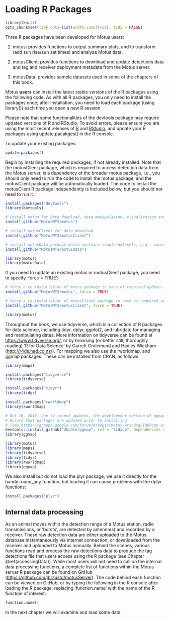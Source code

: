# Loading R Packages {#loadingPackages}
```r

library(knitr)
opts_chunk$set(tidy.opts=list(width.cutoff=50), tidy = FALSE)

```

Three R packages have been developed for Motus users:

1. motus: provides functions to output summary plots, and to transform (add sun rise/sun set times) and analyze Motus data.

2. motusClient: provides functions to download and update detections data and tag and receiver deployment metadata from the Motus server.

3. motusData: provides sample datasets used in some of the chapters of this book.

Motus **users** can install the latest stable versions of the R packages using the following code. As with all R packages, you only need to install the packages once; after installation, you need to load each package (using library()) each time you open a new R session. 

Please note that some functionalities of the devtools package may require updated versions of R and RStudio. To avoid errors, please ensure you are using the most recent releases of [R](https://www.r-project.org/) and [RStudio](https://www.rstudio.com/products/RStudio/), and update your R packages using update.pacakges() in the R console.

To update your existing packages:

```r

update.packages()                         

```

Begin by installing the required packages, if not already installed. Note that the motusClient package, which is required to access detection data from the Motus server, is a dependency of the broader motus package, i.e., you should only need to run the code to install the motus package, and the motusClient package will be automatically loaded. The code to install the motusClient R package independently is included below, but you should not need to run it.

```r

install.packages("devtools")
library(devtools)

# install motus for data download, data manipulation, visualization and analysis
install_github("MotusWTS/motus")

# install motusClient for data download
install_github("MotusWTS/motusClient")

# install motusData package which contains sample datasets, e.g., vanishBearing used in Chapter 7
install_github("MotusWTS/motusData")

library(motus)
library(motusData)

```

If you need to update an existing motus or motusClient package, you need to specify 'force = TRUE':
```r
# force a re-installation of motus package in case of required updates
install_github("MotusWTS/motus", force = TRUE)

# force a re-installation of motusClient package in case of required updates
install_github("MotusWTS/motusClient", force = TRUE)

library(motus)

```

Throughout the book, we use tidyverse, which is a collection of R packages for data science, including tidyr, dplyr, ggplot2, and lubridate for managing and manipulating dates. More information on tidyverse can be found at <https://www.tidyverse.org/>, or by browsing (or better still, thoroughly reading) 'R for Data Science' by Garrett Grolemund and Hadley Wickham (<http://r4ds.had.co.nz/>). For mapping we also use the rworldmap, and ggmap packages.  These can be installed from CRAN, as follows:

```r

library(maps)

install.packages("tidyverse")
library(tidyverse)

install.packages("tidyr")
library(tidyr)

install.packages("rworldmap")
library(rworldmap)

# Oct 16, 2018: due to recent updates, the development version of ggmap must be used.
# Ensure that packages are updated prior to installing 
# (see https://groups.google.com/forum/#!topic/motus-wts/UxqFIO6Pcmo and https://github.com/dkahle/ggmap/issues/51)
devtools::install_github("dkahle/ggmap", ref = "tidyup", dependencies = TRUE)
library(ggmap)
```
```r
library(motus)
library(maps)
library(tidyverse)
library(tidyr)
library(rworldmap)
library(ggmap)

```
We also install but do not load the plyr package; we use it directly for the handy round_any function, but loading it can cause problems with the dplyr functions:

```r

install.packages("plyr")

```

## Internal data processing {#internalProcessing}

As an animal moves within the detection range of a Motus station, radio transmissions, or 'bursts', are detected by antenna(s) and recorded by a receiver. These raw detection data are either uploaded to the Motus database instantaneously via internet connection, or downloaded from the receiver and uploaded to Motus manually. Behind the scenes, various functions read and process the raw detections data to produce the tag detections file that users access using the R package (see Chapter \@ref(accessingData)). While most users will not need to call on the internal data processing functions, a complete list of functions within the Motus server R package can be found on GitHub (<https://github.com/jbrzusto/motusServer>). The code behind each function can be viewed on GitHub, or by typing the following in the R console after loading the R package, replacing 'function.name' with the name of the R function of interest:

```r

function.name() 

```

In the next chapter we will examine and load some data.